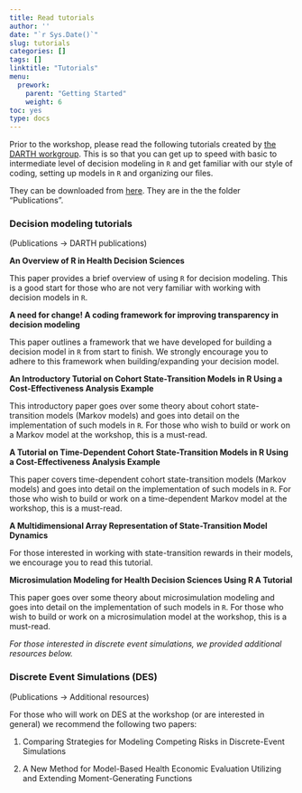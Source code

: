 ```yaml
---
title: Read tutorials
author: ''
date: "`r Sys.Date()`"
slug: tutorials
categories: []
tags: []
linktitle: "Tutorials"
menu:
  prework:
    parent: "Getting Started"
    weight: 6
toc: yes
type: docs
---
```


Prior to the workshop, please read the following tutorials created by [the DARTH workgroup](http://darthworkgroup.com/). This is so that you can get up to speed with basic to intermediate level of decision modeling in `R` and get familiar with our style of coding, setting up models in `R` and organizing our files. 

They can be downloaded from [here](https://github.com/DARTH-git/2024-DARTH-Advanced-Workshop). They are in the the folder "Publications".

### Decision modeling tutorials

(Publications -> DARTH publications)

**An Overview of R in Health Decision Sciences**

This paper provides a brief overview of using `R` for decision modeling. This is a good start for those who are not very familiar with working with decision models in `R`. 

**A need for change! A coding framework for improving transparency in decision modeling**

This paper outlines a framework that we have developed for building a decision model in `R` from start to finish. We strongly encourage you to adhere to this framework when building/expanding your decision model. 

**An Introductory Tutorial on Cohort State-Transition Models in R Using a Cost-Effectiveness Analysis Example**

This introductory paper goes over some theory about cohort state-transition models (Markov models) and goes into detail on the implementation of such models in `R`. For those who wish to build or work on a Markov model at the workshop, this is a must-read. 

**A Tutorial on Time-Dependent Cohort State-Transition Models in R Using a Cost-Effectiveness Analysis Example**

This paper covers time-dependent cohort state-transition models (Markov models) and goes into detail on the implementation of such models in `R`. For those who wish to build or work on a time-dependent Markov model at the workshop, this is a must-read. 

**A Multidimensional Array Representation of State-Transition Model Dynamics**

For those interested in working with state-transition rewards in their models, we encourage you to read this tutorial.

**Microsimulation Modeling for Health Decision Sciences Using R A Tutorial**

This paper goes over some theory about microsimulation modeling and goes into detail on the implementation of such models in `R`. For those who wish to build or work on a microsimulation model at the workshop, this is a must-read. 

*For those interested in discrete event simulations, we provided additional resources below.*

### Discrete Event Simulations (DES)

(Publications -> Additional resources)

For those who will work on DES at the workshop (or are interested in general) we recommend the following two papers:

1. Comparing Strategies for Modeling Competing Risks in Discrete-Event Simulations

2. A New Method for Model-Based Health Economic Evaluation Utilizing and Extending Moment-Generating Functions

